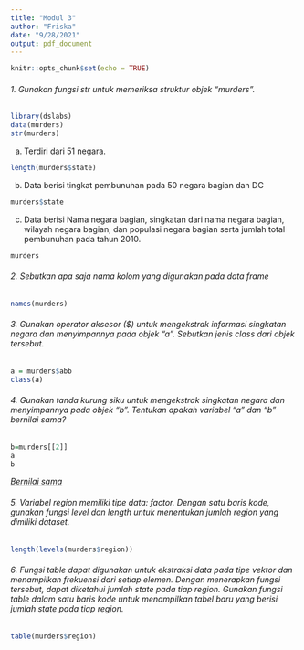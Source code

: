 ---
title: "Modul 3"
author: "Friska"
date: "9/28/2021"
output: pdf_document
---

```{r setup, include=FALSE}
knitr::opts_chunk$set(echo = TRUE)
```

###### 1. Gunakan fungsi str untuk memeriksa struktur objek "murders".
```{r}
library(dslabs)
data(murders)
str(murders)
```

a.  Terdiri dari 51 negara.
```{r}
length(murders$state)
```

b.  Data berisi tingkat pembunuhan pada 50 negara bagian dan DC
```{r}
murders$state
```

c. Data berisi Nama negara bagian, singkatan dari nama negara bagian, wilayah negara bagian, dan populasi negara bagian serta jumlah total pembunuhan pada tahun 2010.
```{r}
murders
```

###### 2. Sebutkan apa saja nama kolom yang digunakan pada data frame
```{r}
names(murders)
```

###### 3. Gunakan operator aksesor (\$) untuk mengekstrak informasi singkatan negara dan menyimpannya pada objek "a". Sebutkan jenis class dari objek tersebut.
```{r}
a = murders$abb
class(a) 
```

###### 4. Gunakan tanda kurung siku untuk mengekstrak singkatan negara dan menyimpannya pada objek "b". Tentukan apakah variabel "a" dan "b" bernilai sama?

```{r}
b=murders[[2]]
a
b
```

[*Bernilai sama*]{.ul}

###### 5. Variabel region memiliki tipe data: factor. Dengan satu baris kode, gunakan fungsi level dan length untuk menentukan jumlah region yang dimiliki dataset.

```{r}
length(levels(murders$region))
```

###### 6. Fungsi table dapat digunakan untuk ekstraksi data pada tipe vektor dan menampilkan frekuensi dari setiap elemen. Dengan menerapkan fungsi tersebut, dapat diketahui jumlah state pada tiap region. Gunakan fungsi table dalam satu baris kode untuk menampilkan tabel baru yang berisi jumlah state pada tiap region.

```{r}
table(murders$region)
```
